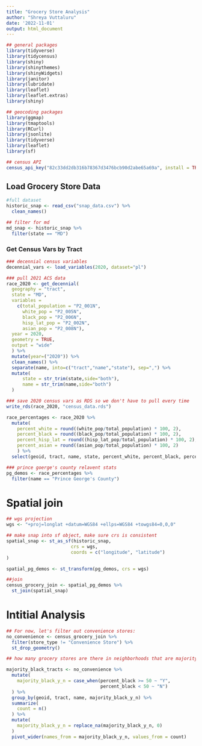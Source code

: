```yaml
---
title: "Grocery Store Analysis"
author: "Shreya Vuttaluru"
date: '2022-11-01'
output: html_document
---
```


```r
## general packages
library(tidyverse)
library(tidycensus)
library(shiny)
library(shinythemes)
library(shinyWidgets)
library(janitor)
library(lubridate)
library(leaflet)
library(leaflet.extras)
library(shiny)

## geocoding packages
library(ggmap)
library(tmaptools)
library(RCurl)
library(jsonlite)
library(tidyverse)
library(leaflet)
library(sf)

## census API
census_api_key("82c33dd2db316b78367d3476bcb90d2abe65a69a", install = TRUE, overwrite = TRUE)


```

## Load Grocery Store Data
```r

#full dataset
historic_snap <- read_csv("snap_data.csv") %>%
  clean_names()

## filter for md
md_snap <- historic_snap %>%
  filter(state == "MD")

```


### Get Census Vars by Tract

```r

### decennial census variables 
decennial_vars <- load_variables(2020, dataset="pl")

### pull 2021 ACS data 
race_2020 <- get_decennial(
  geography = "tract", 
  state = "MD",
  variables = 
    c(total_population = "P2_001N",
      white_pop = "P2_005N",
      black_pop = "P2_006N",
      hisp_lat_pop = "P2_002N",
      asian_pop = "P2_008N"),
  year = 2020,
  geometry = TRUE,
  output = "wide"
  ) %>% 
  mutate(year=("2020")) %>%
  clean_names() %>%
  separate(name, into=c("tract","name","state"), sep=",") %>%
  mutate(
      state = str_trim(state,side="both"),
      name = str_trim(name,side="both")
  )

### save 2020 census vars as RDS so we don't have to pull every time
write_rds(race_2020, "census_data.rds")

race_percentages <- race_2020 %>%
  mutate(
    percent_white = round((white_pop/total_population) * 100, 2),
    percent_black = round((black_pop/total_population) * 100, 2),
    percent_hisp_lat = round((hisp_lat_pop/total_population) * 100, 2),
    percent_asian = round((asian_pop/total_population) * 100, 2) 
    ) %>%
  select(geoid, tract, name, state, percent_white, percent_black, percent_hisp_lat, percent_asian, total_population)

### prince goerge's county relavent stats
pg_demos <- race_percentages %>%
  filter(name == "Prince George's County")

```

# Spatial join

```r

## wgs projection
wgs <- "+proj=longlat +datum=WGS84 +ellps=WGS84 +towgs84=0,0,0"

## make snap into sf object, make sure crs is consistent
spatial_snap <- st_as_sf(historic_snap,
                        crs = wgs,
                        coords = c("longitude", "latitude")
)

spatial_pg_demos <- st_transform(pg_demos, crs = wgs)

##join
census_grocery_join <- spatial_pg_demos %>%
  st_join(spatial_snap)


```

# Intitial Analysis

```r

## For now, let's filter out convenience stores:
no_convenience <- census_grocery_join %>%
  filter(store_type != "Convenience Store") %>%
  st_drop_geometry()

## how many grocery stores are there in neighborhoods that are majority black versus neighborhoods that aren't 

majority_black_tracts <- no_convenience %>%
  mutate(
    majority_black_y_n = case_when(percent_black >= 50 ~ "Y",
                                   percent_black < 50 ~ "N")
  ) %>%
  group_by(geoid, tract, name, majority_black_y_n) %>%
  summarize(
    count = n()
  ) %>%
  mutate(
    majority_black_y_n = replace_na(majority_black_y_n, 0)
  )
  pivot_wider(names_from = majority_black_y_n, values_from = count)




```
